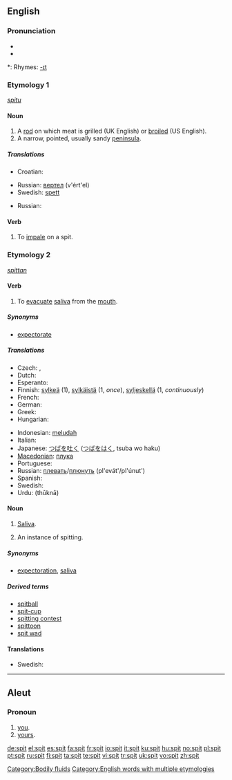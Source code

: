 ==English==

===Pronunciation===
* {{IPA|/'spɪt/}}
* {{audio|en-us-spit.ogg|Audio (US)}}

*: Rhymes: [[Rhymes:English:-ɪt|-ɪt]]

===Etymology 1===
{{OE.}} ''[[spitu]]''

====Noun====
{{en-noun}}

# A [[rod]] on which meat is grilled (UK English) or [[broiled]] (US English).
# A narrow, pointed, usually sandy [[peninsula]].

=====Translations=====
{{trans-top|a rod on which meat is grilled/broiled}}
* Croatian: {{t-|hr|ražanj|m}}
{{trans-mid}}
* Russian: [[вертел]] (v'ért'el) {{m}}
* Swedish: [[spett]] {{n}}
{{trans-bottom}}

{{trans-top|a narrow, usually sandy peninsula}}
{{trans-mid}}
* Russian: {{t+|ru|коса|f|tr=kosá|sc=Cyrl}}
{{trans-bottom}}

====Verb====
{{en-verb|spit|t|ed}}

# To [[impale]] on a spit.

===Etymology 2===
{{OE.}} ''[[spittan]]''

====Verb====
{{en-verb|spits|spitting|spat}}

# To [[evacuate]] [[saliva]] from the [[mouth]].

=====Synonyms=====
* [[expectorate]]

=====Translations=====
{{trans-top|to evacuate saliva from the mouth}}
* Czech: {{t-|cs|plivnout}}, {{t-|cs|plivat}}
* Dutch: {{t+|nl|spuwen}}
* Esperanto: {{t-|eo|kraĉi|xs=Esperanto}}
* Finnish: [[sylkeä]] (1), [[sylkäistä]] (1, ''once''), [[syljeskellä]] (1, ''continuously'')
* French: {{t+|fr|cracher}}
* German: {{t+|de|spucken}}
* Greek: {{t+|el|φτύνω|sc=Grek}}
* Hungarian: {{t+|hu|köp}}
{{trans-mid}}
* Indonesian: [[ludah|meludah]]
* Italian: {{t+|it|sputare}}
* Japanese: [[つば]]を[[吐く]] ([[つば]]を[[はく]], tsuba wo haku)
* [[Macedonian]]: [[плука]]
* Portuguese: {{t+|pt|cuspir}}
* Russian: [[плевать]]/[[плюнуть]] (pl'evát'/pl'únut')
* Spanish: {{t+|es|escupir}}
* Swedish: {{t-|sv|spotta}}
* Urdu: {{ur-Arab|[[تھوکنا]]}} (thūknā)
{{trans-bottom}}

====Noun====
{{en-noun|s|-}}

# {{uncountable}} [[saliva|Saliva]].
# {{countable}} An instance of spitting.

=====Synonyms=====
* [[expectoration]], [[saliva]]

=====Derived terms=====
* [[spitball]]
* [[spit-cup]]
* [[spitting contest]]
* [[spittoon]]
* [[spit wad]]

====Translations====
{{rfc-level|Translations at L3+ (AutoFormat would have corrected level of Translations)}}
* Swedish: {{t-|sv|spott|n}}

[[Category:Bodily fluids]]
[[Category:English words with multiple etymologies]]

----

==Aleut==

===Pronoun===
{{infl|ale|pronoun}}

# [[you]].
# [[yours]].

[[de:spit]]
[[el:spit]]
[[es:spit]]
[[fa:spit]]
[[fr:spit]]
[[io:spit]]
[[it:spit]]
[[ku:spit]]
[[hu:spit]]
[[no:spit]]
[[pl:spit]]
[[pt:spit]]
[[ru:spit]]
[[fi:spit]]
[[ta:spit]]
[[te:spit]]
[[vi:spit]]
[[tr:spit]]
[[uk:spit]]
[[vo:spit]]
[[zh:spit]]